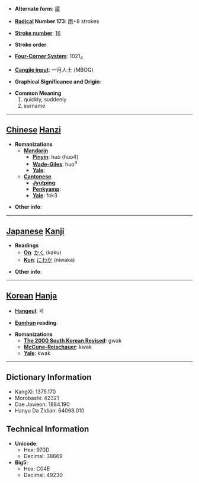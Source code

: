 * '''Alternate form''': [[癨]]

* '''[[Wiktionary:Chinese radical index| Radical]] Number 173''': [[Wiktionary:Chinese radical index 雨|雨]]+8 strokes

* '''[[Wiktionary:Chinese total strokes index|Stroke number]]''': [[Wiktionary:Chinese total strokes index 16|16]]

* '''Stroke order''': 

* '''[[Wiktionary:Chinese four corner index|Four-Corner System]]''': 1021<sub>4</sub>

* '''[[Wiktionary:Chinese Cangjie index|Cangjie input]]''': 一月人土 (MBOG)

* '''Graphical Significance and Origin''': 

* '''Common Meaning'''
*#quickly, suddenly
*# surname


----

== [[Chinese]] [[Hanzi]] ==

* '''Romanizations'''
** '''[[Mandarin]]'''
*** '''[[Pinyin]]''': huò (huo4)
*** '''[[Wade-Giles]]''': huo<sup>4</sup>
*** '''[[Yale]]''': 
** '''[[Cantonese]]'''
*** '''[[Jyutping]]''':
*** '''[[Penkyamp]]''': 
*** '''[[Yale]]''': fok3

* '''Other info''': 

----

== [[Japanese]] [[Kanji]] ==

* '''Readings'''
** '''[[On]]''': [[かく]] (kaku)
** '''[[Kun]]''': [[にわか]] (niwaka)

* '''Other info''':  

----

== [[Korean]] [[Hanja]] ==

* '''[[Hangeul]]''': 곽

* '''[[Eumhun]] reading''': 

* '''Romanizations'''
** '''[[The 2000 South Korean Revised Romanization|The 2000 South Korean Revised]]''': gwak
** '''[[McCune-Reischauer]]''': kwak
** '''[[Yale]]''': kwak

----

== Dictionary Information ==

* KangXi: 1375.170
* Morobashi: 42321
* Dae Jaweon: 1884.190
* Hanyu Da Zidian: 64068.010

== Technical Information ==

* '''Unicode''':
** Hex: 970D
** Decimal: 38669
* '''Big5''':
** Hex: C04E
** Decimal: 49230